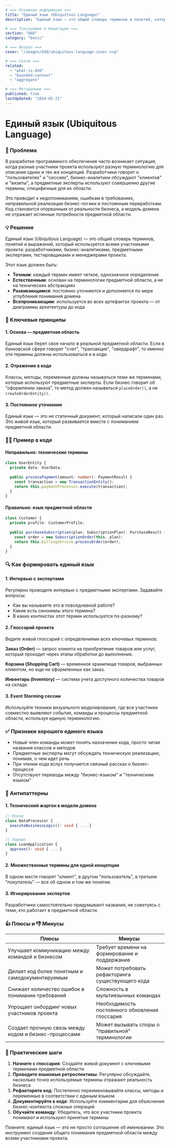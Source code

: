 ```yaml
---
# === Основная информация ===
title: "Единый язык (Ubiquitous Language)"
description: "Единый язык — это общий словарь терминов и понятий, который используют все участники проекта для обсуждения предметной области, устраняя недопонимания между техническими и бизнес-командами."

# === Таксономия и Навигация ===
section: "ddd"
category: "basic"

# === Визуал ===
cover: "/images/ddd/ubiquitous-language-cover.svg"

# === Связи ===
related:
  - "what-is-ddd"
  - "bounded-context"
  - "aggregate"

# === Метаданные ===
published: true
lastUpdated: "2024-05-21"
---
```


# Единый язык (Ubiquitous Language)

### 🤕 Проблема

В разработке программного обеспечения часто возникает ситуация, когда разные участники проекта используют разную терминологию для описания одних и тех же концепций. Разработчики говорят о "пользователях" и "сессиях", бизнес-аналитики обсуждают "клиентов" и "визиты", а предметные эксперты используют совершенно другие термины, специфичные для их области.

Это приводит к недопониманиям, ошибкам в требованиях, неправильной реализации бизнес-логики и постоянным переработкам. Код становится оторванным от реальности бизнеса, а модель домена не отражает истинные потребности предметной области.

### 💡 Решение

Единый язык (Ubiquitous Language) — это общий словарь терминов, понятий и выражений, который используется всеми участниками проекта: разработчиками, бизнес-аналитиками, предметными экспертами, тестировщиками и менеджерами проекта.

Этот язык должен быть:
- **Точным**: каждый термин имеет четкое, однозначное определение
- **Естественным**: основан на терминологии предметной области, а не на технических абстракциях
- **Развивающимся**: постоянно уточняется и дополняется по мере углубления понимания домена
- **Всепроникающим**: используется во всех артефактах проекта — от диаграммы архитектуры до кода

### 🎯 Ключевые принципы

#### 1. Основа — предметная область
Единый язык берет свое начало в реальной предметной области. Если в банковской сфере говорят "счет", "транзакция", "овердрафт", то именно эти термины должны использоваться и в коде.

#### 2. Отражение в коде
Классы, методы, переменные должны называться теми же терминами, которые используют предметные эксперты. Если бизнес говорит об "оформлении заказа", то метод должен называться `placeOrder()`, а не `createOrderEntity()`.

#### 3. Постоянное уточнение
Единый язык — это не статичный документ, который написали один раз. Это живой язык, который развивается вместе с пониманием предметной области.

### 👨‍💻 Пример в коде

#### Неправильно: технические термины
```typescript
class UserEntity {
  private data: UserData;
  
  public processPayment(amount: number): PaymentResult {
    const transaction = new TransactionEntity();
    return this.paymentProcessor.execute(transaction);
  }
}
```

#### Правильно: язык предметной области
```typescript
class Customer {
  private profile: CustomerProfile;
  
  public purchaseSubscription(plan: SubscriptionPlan): PurchaseResult {
    const order = new SubscriptionOrder(this, plan);
    return this.billingService.processOrder(order);
  }
}
```

### 🔍 Как формировать единый язык

#### 1. Интервью с экспертами
Регулярно проводите интервью с предметными экспертами. Задавайте вопросы:
- Как вы называете это в повседневной работе?
- Какие есть синонимы этого термина?
- В каких контекстах этот термин используется по-разному?

#### 2. Глоссарий проекта
Ведите живой глоссарий с определениями всех ключевых терминов:

**Заказ (Order)** — запрос клиента на приобретение товаров или услуг, который проходит через этапы обработки до выполнения.

**Корзина (Shopping Cart)** — временное хранилище товаров, выбранных клиентом, но еще не оформленных как заказ.

**Инвентарь (Inventory)** — система учета доступного количества товаров на складе.

#### 3. Event Storming сессии
Используйте техники визуального моделирования, где все участники совместно выявляют события, команды и процессы предметной области, используя единую терминологию.

### ✅ Признаки хорошего единого языка

- Новый член команды может понять назначение кода, просто читая названия классов и методов
- Предметные эксперты могут обсуждать техническую реализацию, понимая, о чем идет речь
- При чтении кода вслух получается связный рассказ о бизнес-процессе
- Отсутствуют переводы между "бизнес-языком" и "техническим языком"

### 🚨 Антипаттерны

#### 1. Технический жаргон в модели домена
```typescript
// Плохо
class DataProcessor {
  executeBusinessLogic(): void { ... }
}

// Хорошо
class LoanApplication {
  approve(): void { ... }
}
```

#### 2. Множественные термины для одной концепции
В одном месте говорят "клиент", в другом "пользователь", в третьем "покупатель" — все об одном и том же понятии.

#### 3. Игнорирование экспертов
Разработчики самостоятельно придумывают названия, не советуясь с теми, кто работает в предметной области.

### 👍 Плюсы и 👎 Минусы

| Плюсы | Минусы |
|-------|--------|
| Улучшает коммуникацию между командой и бизнесом | Требует времени на формирование и поддержание |
| Делает код более понятным и самодокументируемым | Может потребовать рефакторинга существующего кода |
| Снижает количество ошибок в понимании требований | Сложность в мультиязычных командах |
| Упрощает онбординг новых участников проекта | Необходимость постоянного обновления глоссария |
| Создает прочную связь между кодом и бизнес-процессами | Может вызывать споры о "правильной" терминологии |

### 🎯 Практические шаги

1. **Начните с глоссария**: Создайте живой документ с ключевыми терминами предметной области
2. **Проводите языковые ретроспективы**: Регулярно обсуждайте, насколько точно используемые термины отражают реальность бизнеса
3. **Рефакторите код**: Постепенно переименовывайте классы, методы и переменные в соответствии с единым языком
4. **Документируйте в коде**: Используйте комментарии для объяснения бизнес-контекста сложных операций
5. **Обучайте команду**: Убедитесь, что все участники проекта понимают и используют принятые термины

Помните: единый язык — это не просто соглашение об именовании. Это инструмент создания общего понимания предметной области между всеми участниками проекта.